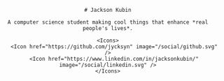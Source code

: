 
<Header image="/headshot.jpg">

    # Jackson Kubin

    A computer science student making cool things that enhance *real people's lives*.

    <Icons>
        <Icon href="https://github.com/jycksyn" image="/social/github.svg" />
        <Icon href="https://www.linkedin.com/in/jacksonkubin/" image="/social/linkedin.svg" />
    </Icons>

</Header>